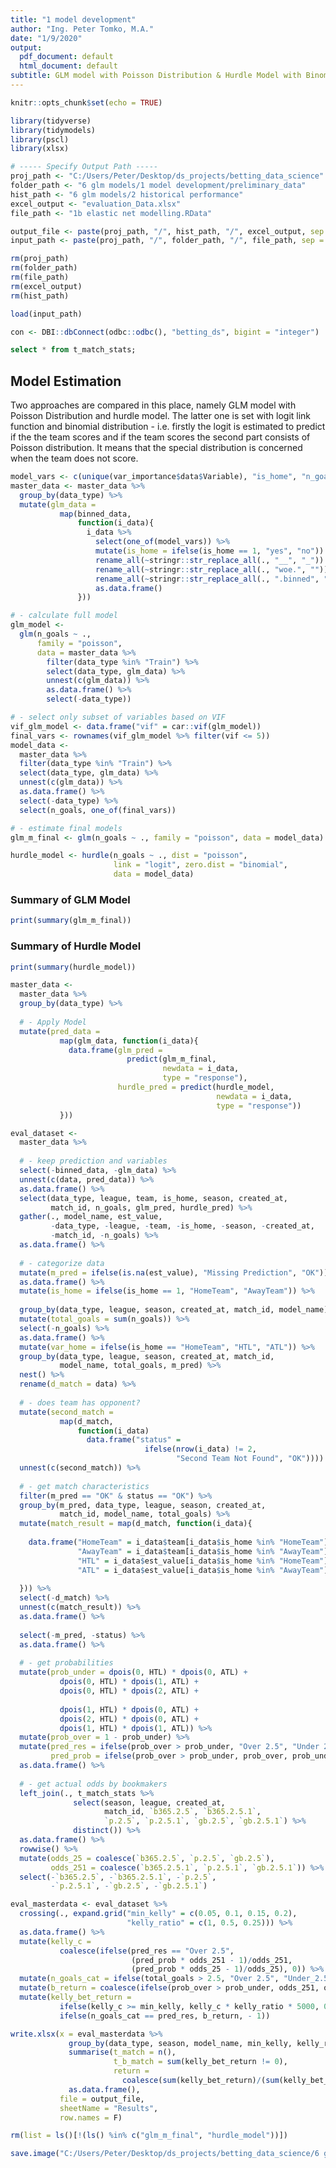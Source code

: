 ```yaml
---
title: "1 model development"
author: "Ing. Peter Tomko, M.A."
date: "1/9/2020"
output:
  pdf_document: default
  html_document: default
subtitle: GLM model with Poisson Distribution & Hurdle Model with Binomial Distribution
---
```


```r
knitr::opts_chunk$set(echo = TRUE)

library(tidyverse)
library(tidymodels)
library(pscl)
library(xlsx)

# ----- Specify Output Path -----
proj_path <- "C:/Users/Peter/Desktop/ds_projects/betting_data_science"
folder_path <- "6 glm models/1 model development/preliminary_data"
hist_path <- "6 glm models/2 historical performance"
excel_output <- "evaluation_Data.xlsx"
file_path <- "1b elastic net modelling.RData"

output_file <- paste(proj_path, "/", hist_path, "/", excel_output, sep ="")
input_path <- paste(proj_path, "/", folder_path, "/", file_path, sep = "")

rm(proj_path)
rm(folder_path)
rm(file_path)
rm(excel_output)
rm(hist_path)

load(input_path)
```

```r
con <- DBI::dbConnect(odbc::odbc(), "betting_ds", bigint = "integer")
```

```sql
select * from t_match_stats;
```

## Model Estimation

Two approaches are compared in this place, namely GLM model with Poisson Distribution and hurdle model. The latter one is set with logit link function and binomial distribution - i.e. firstly the logit is estimated to predict if the the team scores and if the team scores the second part consists of Poisson distribution. It means that the special distribution is concerned when the team does not score.

```r
model_vars <- c(unique(var_importance$data$Variable), "is_home", "n_goals")
master_data <- master_data %>%
  group_by(data_type) %>%
  mutate(glm_data = 
           map(binned_data, 
               function(i_data){
                 i_data %>%
                   select(one_of(model_vars)) %>%
                   mutate(is_home = ifelse(is_home == 1, "yes", "no")) %>%
                   rename_all(~stringr::str_replace_all(., "__", "_")) %>%
                   rename_all(~stringr::str_replace_all(., "woe.", "")) %>%
                   rename_all(~stringr::str_replace_all(., ".binned", "")) %>%
                   as.data.frame()
               }))

# - calculate full model
glm_model <- 
  glm(n_goals ~ ., 
      family = "poisson", 
      data = master_data %>%
        filter(data_type %in% "Train") %>%
        select(data_type, glm_data) %>%
        unnest(c(glm_data)) %>%
        as.data.frame() %>%
        select(-data_type))

# - select only subset of variables based on VIF
vif_glm_model <- data.frame("vif" = car::vif(glm_model))
final_vars <- rownames(vif_glm_model %>% filter(vif <= 5))
model_data <- 
  master_data %>%
  filter(data_type %in% "Train") %>%
  select(data_type, glm_data) %>%
  unnest(c(glm_data)) %>%
  as.data.frame() %>%
  select(-data_type) %>%
  select(n_goals, one_of(final_vars))

# - estimate final models
glm_m_final <- glm(n_goals ~ ., family = "poisson", data = model_data)

hurdle_model <- hurdle(n_goals ~ ., dist = "poisson", 
                       link = "logit", zero.dist = "binomial", 
                       data = model_data)
```

### Summary of GLM Model

```r
print(summary(glm_m_final))
```

### Summary of Hurdle Model

```r
print(summary(hurdle_model))
```

```r
master_data <- 
  master_data %>%
  group_by(data_type) %>%
  
  # - Apply Model
  mutate(pred_data = 
           map(glm_data, function(i_data){
             data.frame(glm_pred = 
                          predict(glm_m_final, 
                                  newdata = i_data, 
                                  type = "response"),
                        hurdle_pred = predict(hurdle_model, 
                                              newdata = i_data, 
                                              type = "response"))
           }))

eval_dataset <-
  master_data %>%
  
  # - keep prediction and variables
  select(-binned_data, -glm_data) %>%
  unnest(c(data, pred_data)) %>%
  as.data.frame() %>%
  select(data_type, league, team, is_home, season, created_at, 
         match_id, n_goals, glm_pred, hurdle_pred) %>%
  gather(., model_name, est_value, 
         -data_type, -league, -team, -is_home, -season, -created_at, 
         -match_id, -n_goals) %>%
  as.data.frame() %>%
  
  # - categorize data
  mutate(m_pred = ifelse(is.na(est_value), "Missing Prediction", "OK")) %>%
  as.data.frame() %>%
  mutate(is_home = ifelse(is_home == 1, "HomeTeam", "AwayTeam")) %>%
  
  group_by(data_type, league, season, created_at, match_id, model_name) %>%
  mutate(total_goals = sum(n_goals)) %>%
  select(-n_goals) %>%
  as.data.frame() %>%
  mutate(var_home = ifelse(is_home == "HomeTeam", "HTL", "ATL")) %>%
  group_by(data_type, league, season, created_at, match_id, 
           model_name, total_goals, m_pred) %>%
  nest() %>%
  rename(d_match = data) %>%
  
  # - does team has opponent?
  mutate(second_match = 
           map(d_match, 
               function(i_data) 
                 data.frame("status" = 
                              ifelse(nrow(i_data) != 2, 
                                     "Second Team Not Found", "OK")))) %>%
  unnest(c(second_match)) %>%
  
  # - get match characteristics
  filter(m_pred == "OK" & status == "OK") %>%
  group_by(m_pred, data_type, league, season, created_at, 
           match_id, model_name, total_goals) %>%
  mutate(match_result = map(d_match, function(i_data){
    
    data.frame("HomeTeam" = i_data$team[i_data$is_home %in% "HomeTeam"],
               "AwayTeam" = i_data$team[i_data$is_home %in% "AwayTeam"],
               "HTL" = i_data$est_value[i_data$is_home %in% "HomeTeam"],
               "ATL" = i_data$est_value[i_data$is_home %in% "AwayTeam"])
    
  })) %>%
  select(-d_match) %>%
  unnest(c(match_result)) %>%
  as.data.frame() %>%
  
  select(-m_pred, -status) %>%
  as.data.frame() %>%
  
  # - get probabilities
  mutate(prob_under = dpois(0, HTL) * dpois(0, ATL) +
           dpois(0, HTL) * dpois(1, ATL) +
           dpois(0, HTL) * dpois(2, ATL) +
           
           dpois(1, HTL) * dpois(0, ATL) +
           dpois(2, HTL) * dpois(0, ATL) +
           dpois(1, HTL) * dpois(1, ATL)) %>%
  mutate(prob_over = 1 - prob_under) %>%
  mutate(pred_res = ifelse(prob_over > prob_under, "Over 2.5", "Under 2.5"),
         pred_prob = ifelse(prob_over > prob_under, prob_over, prob_under)) %>%
  as.data.frame() %>%
  
  # - get actual odds by bookmakers
  left_join(., t_match_stats %>% 
              select(season, league, created_at, 
                     match_id, `b365.2.5`, `b365.2.5.1`, 
                     `p.2.5`, `p.2.5.1`, `gb.2.5`, `gb.2.5.1`) %>%
              distinct()) %>%
  as.data.frame() %>%
  rowwise() %>%
  mutate(odds_25 = coalesce(`b365.2.5`, `p.2.5`, `gb.2.5`),
         odds_251 = coalesce(`b365.2.5.1`, `p.2.5.1`, `gb.2.5.1`)) %>%
  select(-`b365.2.5`, -`b365.2.5.1`, -`p.2.5`, 
         -`p.2.5.1`, -`gb.2.5`, -`gb.2.5.1`)

eval_masterdata <- eval_dataset %>%
  crossing(., expand.grid("min_kelly" = c(0.05, 0.1, 0.15, 0.2),
                          "kelly_ratio" = c(1, 0.5, 0.25))) %>%
  as.data.frame() %>%
  mutate(kelly_c = 
           coalesce(ifelse(pred_res == "Over 2.5", 
                           (pred_prob * odds_251 - 1)/odds_251, 
                           (pred_prob * odds_25 - 1)/odds_25), 0)) %>%
  mutate(n_goals_cat = ifelse(total_goals > 2.5, "Over 2.5", "Under_2.5")) %>%
  mutate(b_return = coalesce(ifelse(prob_over > prob_under, odds_251, odds_25), 0)) %>%
  mutate(kelly_bet_return = 
           ifelse(kelly_c >= min_kelly, kelly_c * kelly_ratio * 5000, 0) *
           ifelse(n_goals_cat == pred_res, b_return, - 1))

write.xlsx(x = eval_masterdata %>%
             group_by(data_type, season, model_name, min_kelly, kelly_ratio) %>%
             summarise(t_match = n(),
                       t_b_match = sum(kelly_bet_return != 0),
                       return = 
                         coalesce(sum(kelly_bet_return)/(sum(kelly_bet_return != 0) * 5000), 0)) %>%
             as.data.frame(), 
           file = output_file, 
           sheetName = "Results", 
           row.names = F)

rm(list = ls()[!(ls() %in% c("glm_m_final", "hurdle_model"))])

save.image("C:/Users/Peter/Desktop/ds_projects/betting_data_science/6 glm models/1 model development/preliminary_data/glm_models.RData")
```
